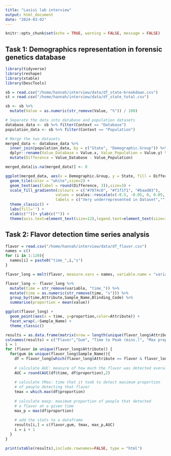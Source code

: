 ```yaml
---
title: "Lasisi lab interview"
output: html_document
date: "2024-03-02"
---
```


```r
knitr::opts_chunk$set(echo = TRUE, warning = FALSE, message = FALSE)
```

## Task 1: Demographics representation in forensic genetics database
```r
library(tidyverse)
library(reshape)
library(xtable)
library(DescTools)
```


```r
sb = read.csv("/home/hannah/interview/data/df_state-breakdown.csv")
st = read.csv("/home/hannah/interview/data/df_state_total.csv")

sb <- sb %>%
  mutate(Value = as.numeric(str_remove(Value, "%")) / 100)

# Separate the data into database and population datasets
database_data <- sb %>% filter(Context == "Database")
population_data <- sb %>% filter(Context == "Population")

# Merge the two datasets
merged_data <- database_data %>%
  inner_join(population_data, by = c("State", "Demographic.Group")) %>%
  dplyr::rename(Value_Database = Value.x, Value_Population = Value.y) %>%
  mutate(Difference = Value_Database - Value_Population)

merged_data[is.na(merged_data)] <- 0
```

```r
ggplot(merged_data, aes(x = Demographic.Group, y = State, fill = Difference)) +
  geom_tile(color = "white",size=2) + 
  geom_text(aes(label = round(Difference, 3)),size=3) +
  scale_fill_gradientn(colours = c("#7074c0", "#f1f1f1", "#baad03"),
                      values = scales::rescale(c(-0.5, -0.05, 0, 0.05, 0.5)),
                      labels = c("Very underrepresented in Dataset","","Equally represented","","Very overrepresented in Dataset")) +
  theme_classic() +
  labs(fill='') +
  xlab(c(""))+ ylab(c("")) +
  theme(axis.text=element_text(size=12),legend.text=element_text(size=12))
```

## Task 2: Flavor detection time series analysis

```r
flavor = read.csv("/home/hannah/interview/data/df_flavor.csv")
names = c()
for (i in 1:120){
  names[i] = paste0("time_",i,"s")
}

flavor_long = melt(flavor, measure.vars = names, variable.name = "variable_names" , value.name = "value")

flavor_long <- flavor_long %>%
  mutate(time = str_remove(variable, "time_")) %>%
  mutate(time = as.numeric(str_remove(time, "s"))) %>% 
  group_by(time,Attribute,Sample_Name,Blinding_Code) %>% 
  summarise(proportion = mean(value))

ggplot(flavor_long) + 
  geom_point(aes(x = time, y=proportion,color=Attribute)) + 
  facet_wrap(.~Sample_Name) +
  theme_classic()

results = as.data.frame(matrix(nrow = length(unique(flavor_long$Attribute)),ncol = 5))
colnames(results) = c("Flavor","Gum", "Time to Peak (mins.)", "Max proportion","AUC")
i = 1
for (flavor in unique(flavor_long$Attribute)) {
  for(gum in unique(flavor_long$Sample_Name)){
    df = flavor_long[which(flavor_long$Attribute == flavor & flavor_long$Sample_Name == gum),]
    
    # calculate AUC: measure of how much the flavor was detected overall
    AUC = round(AUC(df$time, df$proportion),2)
    
    # calculate tMax: time that it took to detect maximum proportion
    # of people detecting that flavor
    tmax = which.max(df$proportion)
    
    # calculate maxp: maximum proportion of people that detected
    # a flavor at a given time
    max_p = max(df$proportion)
    
    # add the stats to a dataframe
    results[i,] = c(flavor,gum, tmax, max_p,AUC)
    i = i + 1
  }
}
```

```r
print(xtable(results),include.rownames=FALSE, type = "html")
```





